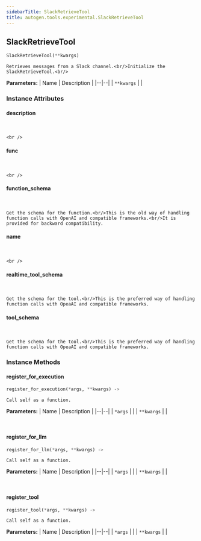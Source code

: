 ```yaml
---
sidebarTitle: SlackRetrieveTool
title: autogen.tools.experimental.SlackRetrieveTool
---
```

<h2 id="autogen.tools.experimental.SlackRetrieveTool" class="doc doc-heading">
    <code class="doc-symbol doc-symbol-heading doc-symbol-class"></code>
    <span class="doc doc-object-name doc-class-name">SlackRetrieveTool</span>
</h2>

```python
SlackRetrieveTool(**kwargs)
```

    Retrieves messages from a Slack channel.<br/>Initialize the SlackRetrieveTool.<br/>

<b>Parameters:</b>
| Name | Description |
|--|--|
| `**kwargs` |  |

### Instance Attributes

<code class="doc-symbol doc-symbol-heading doc-symbol-attribute"></code>
#### description
<br />

    <br />

<code class="doc-symbol doc-symbol-heading doc-symbol-attribute"></code>
#### func
<br />

    <br />

<code class="doc-symbol doc-symbol-heading doc-symbol-attribute"></code>
#### function_schema
<br />

    Get the schema for the function.<br/>This is the old way of handling function calls with OpenAI and compatible frameworks.<br/>It is provided for backward compatibility.

<code class="doc-symbol doc-symbol-heading doc-symbol-attribute"></code>
#### name
<br />

    <br />

<code class="doc-symbol doc-symbol-heading doc-symbol-attribute"></code>
#### realtime_tool_schema
<br />

    Get the schema for the tool.<br/>This is the preferred way of handling function calls with OpeaAI and compatible frameworks.

<code class="doc-symbol doc-symbol-heading doc-symbol-attribute"></code>
#### tool_schema
<br />

    Get the schema for the tool.<br/>This is the preferred way of handling function calls with OpeaAI and compatible frameworks.

### Instance Methods

<code class="doc-symbol doc-symbol-heading doc-symbol-method"></code>
#### register_for_execution

```python
register_for_execution(*args, **kwargs) -> 
```

    Call self as a function.

<b>Parameters:</b>
| Name | Description |
|--|--|
| `*args` |  |
| `**kwargs` |  |

<br />

<code class="doc-symbol doc-symbol-heading doc-symbol-method"></code>
#### register_for_llm

```python
register_for_llm(*args, **kwargs) -> 
```

    Call self as a function.

<b>Parameters:</b>
| Name | Description |
|--|--|
| `*args` |  |
| `**kwargs` |  |

<br />

<code class="doc-symbol doc-symbol-heading doc-symbol-method"></code>
#### register_tool

```python
register_tool(*args, **kwargs) -> 
```

    Call self as a function.

<b>Parameters:</b>
| Name | Description |
|--|--|
| `*args` |  |
| `**kwargs` |  |

<br />